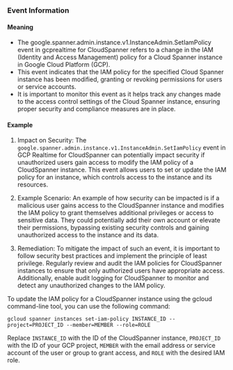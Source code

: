 
### Event Information

#### Meaning

- The google.spanner.admin.instance.v1.InstanceAdmin.SetIamPolicy event in gcprealtime for CloudSpanner refers to a change in the IAM (Identity and Access Management) policy for a Cloud Spanner instance in Google Cloud Platform (GCP).
- This event indicates that the IAM policy for the specified Cloud Spanner instance has been modified, granting or revoking permissions for users or service accounts.
- It is important to monitor this event as it helps track any changes made to the access control settings of the Cloud Spanner instance, ensuring proper security and compliance measures are in place.

#### Example

1. Impact on Security: The `google.spanner.admin.instance.v1.InstanceAdmin.SetIamPolicy` event in GCP Realtime for CloudSpanner can potentially impact security if unauthorized users gain access to modify the IAM policy of a CloudSpanner instance. This event allows users to set or update the IAM policy for an instance, which controls access to the instance and its resources.

2. Example Scenario: An example of how security can be impacted is if a malicious user gains access to the CloudSpanner instance and modifies the IAM policy to grant themselves additional privileges or access to sensitive data. They could potentially add their own account or elevate their permissions, bypassing existing security controls and gaining unauthorized access to the instance and its data.

3. Remediation: To mitigate the impact of such an event, it is important to follow security best practices and implement the principle of least privilege. Regularly review and audit the IAM policies for CloudSpanner instances to ensure that only authorized users have appropriate access. Additionally, enable audit logging for CloudSpanner to monitor and detect any unauthorized changes to the IAM policy.

To update the IAM policy for a CloudSpanner instance using the gcloud command-line tool, you can use the following command:

```
gcloud spanner instances set-iam-policy INSTANCE_ID --project=PROJECT_ID --member=MEMBER --role=ROLE
```

Replace `INSTANCE_ID` with the ID of the CloudSpanner instance, `PROJECT_ID` with the ID of your GCP project, `MEMBER` with the email address or service account of the user or group to grant access, and `ROLE` with the desired IAM role.

